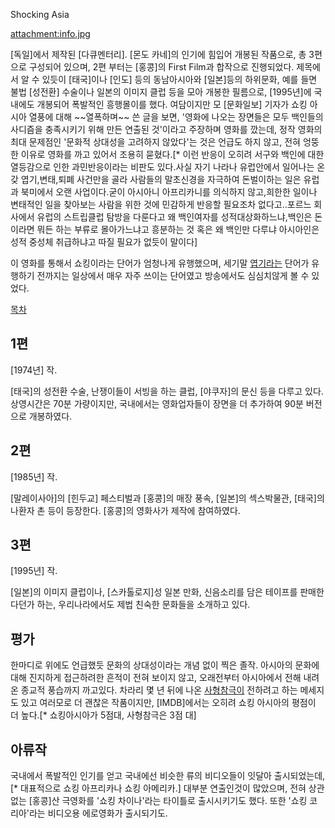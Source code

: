 Shocking Asia

attachment:info.jpg 

[독일]에서 제작된 [다큐멘터리]. [몬도 카네]의 인기에 힘입어 개봉된 작품으로, 총 3편으로 구성되어 있으며, 2편 부터는 [홍콩]의 First Film과 합작으로 진행되었다.
제목에서 알 수 있듯이 [태국]이나 [인도] 등의 동남아시아와 [일본]등의 하위문화, 예를 들면 불법 [성전환] 수술이나 일본의 이미지 클럽 등을 모아 개봉한 필름으로, [1995년]에 국내에도 개봉되어 폭발적인 흥행몰이를 했다. 여담이지만 모 [문화일보] 기자가 쇼킹 아시아 열풍에 대해 ~~열폭하며~~ 쓴 글을 보면, '영화에 나오는 장면들은 모두 백인들의 사디즘을 충족시키기 위해 만든 연출된 것'이라고 주장하며 영화를 깠는데, 정작 영화의 최대 문제점인 '문화적 상대성을 고려하지 않았다'는 것은 언급도 하지 않고, 전혀 엉뚱한 이유로 영화를 까고 있어서 조용히 묻혔다.[* 이런 반응이 오히려 서구와 백인에 대한 열등감으로 인한 과민반응이라는 비판도 있다.사실 자기 나라나 유럽안에서 일어나는 온갖 엽기,변태,퇴폐 사건만을 골라 사람들의 말초신경을 자극하여 돈벌이하는 일은 유럽과 북미에서 오랜 사업이다.굳이 아시아니 아프리카니를 의식하지 않고,희한한 일이나 변태적인 일을 찾아보는 사람을 위한 것에 민감하게 반응할 필요조차 없다고..포르느 회사에서 유럽의 스트립클럽 탐방을 다룬다고 왜 백인여자를 성적대상화하느냐,백인은 돈이라면 뭐든 하는 부류로 몰아가느냐고 흥분하는 것 혹은 왜 백인만 다루냐 아시아인은 성적 중성체 취급하냐고 따질 필요가 없듯이 말이다]

이 영화를 통해서 쇼킹이라는 단어가 엄청나게 유행했으며, 세기말 [[엽기]]라는 단어가 유행하기 전까지는 일상에서 매우 자주 쓰이는 단어였고 방송에서도 심심치않게 볼 수 있었다.

[[목차]]
== 1편 ==
[1974년] 작.

[태국]의 성전환 수술, 난쟁이들이 서빙을 하는 클럽, [야쿠자]의 문신 등을 다루고 있다. 상영시간은 70분 가량이지만, 국내에서는 영화업자들이 장면을 더 추가하여 90분 버전으로 개봉하였다.
== 2편 ==
[1985년] 작.

[말레이사아]의 [힌두교] 페스티벌과 [홍콩]의 매장 풍속, [일본]의 섹스박물관, [태국]의 나환자 촌 등이 등장한다. [홍콩]의 영화사가 제작에 참여하였다.
== 3편 ==
[1995년] 작.

[일본]의 이미지 클럽이나, [스카톨로지]성 일본 만화, 신음소리를 담은 테이프를 판매한다던가 하는, 우리나라에서도 제법 친숙한 문화들을 소개하고 있다.
== 평가 ==
한마디로 위에도 언급했듯 문화의 상대성이라는 개념 없이 찍은 졸작. 아시아의 문화에 대해 진지하게 접근하려한 흔적이 전혀 보이지 않고, 오래전부터 아시아에서 전해 내려온 종교적 풍습까지 까고있다. 차라리 몇 년 뒤에 나온 [[사형참극]]이 전하려고 하는 메세지도 있고 여러모로 더 괜찮은 작품이지만, [IMDB]에서는 오히려 쇼킹 아시아의 평점이 더 높다.[* 쇼킹아시아가 5점대, 사형참극은 3점 대]
== 아류작 ==
국내에서 폭발적인 인기를 얻고 국내에선 비슷한 류의 비디오들이 잇달아 출시되었는데,[* 대표적으로 쇼킹 아프리카나 쇼킹 아메리카.] 대부분 연출인것이 많았으며, 전혀 상관없는 [홍콩]산 극영화를 '쇼킹 차이나'라는 타이틀로 출시시키기도 했다. 또한 '쇼킹 코리아'라는 비디오용 에로영화가 출시되기도.
